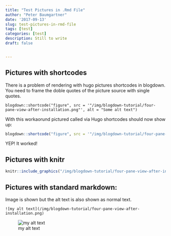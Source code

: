 ```yaml
---
title: "Test Pictures in .Rmd File"
author: "Peter Baumgartner"
date: '2017-09-13'
slug: test-pictures-in-rmd-file
tags: [test]
categories: [test]
description: Still to write
draft: false


---
```


## Pictures with shortcodes

There is a problem of rendering with hugo pictures shortcodes in blogdown. You need to frame the doble quotes of the picture source with single quotes.

```
blogdown::shortcode("figure", src = '"/img/blogdown-tutorial/four-pane-view-after-installation.png"', alt = "Some alt text")
```

With this workaorund pictured called via Hugo shortcodes should now show up:


```r
blogdown::shortcode("figure", src = '"/img/blogdown-tutorial/four-pane-view-after-installation.png"', alt = "Some alt text")
```
YEP! It worked!


## Pictures with knitr


```r
knitr::include_graphics("/img/blogdown-tutorial/four-pane-view-after-installation.png")
```

## Pictures with standard markdown: 

Image is shown but the alt text is also shown as normal text.

```
![my alt text](/img/blogdown-tutorial/four-pane-view-after-installation.png)
```

![my alt text](/img/blogdown-tutorial/four-pane-view-after-installation.png)
